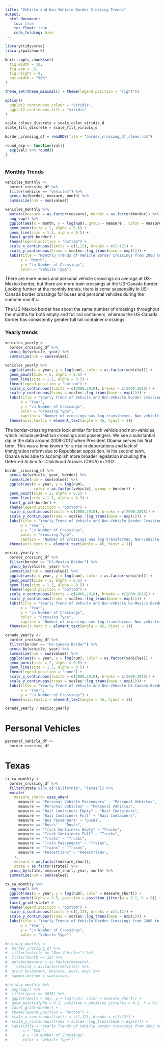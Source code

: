 ```yaml
---
title: "Vehicle and Non-Vehicle Border Crossing Trends"
output: 
  html_document:
    toc: true
    toc_float: true
    code_folding: hide
---
```


```r
library(tidyverse)
library(patchwork)

knitr::opts_chunk$set(
  fig.width = 10,
  fig.asp = .6,
  fig.height = 8,
  out.width = "90%"
)

theme_set(theme_minimal() + theme(legend.position = "right"))

options(
  ggplot2.continuous.colour = "viridis",
  ggplot2.continuous.fill = "viridis"
)

scale_colour_discrete = scale_color_viridis_d
scale_fill_discrete = scale_fill_viridis_d
```


```r
border_crossing_df = readRDS(file = "border_crossing_df_clean.rds")

round_exp <- function(val){
  exp(val) %>% round()
}
  
```

### Monthly Trends

```r
vehicles_monthly <-
  border_crossing_df %>%
  filter(vehicle == "Vehicles") %>%
  group_by(border, measure, month) %>%
  summarize(num = sum(value))

vehicles_monthly %>%
  mutate(measure = as.factor(measure), border = as.factor(border)) %>%
  ungroup() %>%
  ggplot(aes(x = month, y = log(num), group = measure , color = measure)) +
  geom_point(size = 2, alpha = 0.5) +
  geom_line(size = 1.5, alpha = 0.5) +
  facet_grid(~border) +
  theme(legend.position = "bottom") + 
  scale_x_continuous(limits = c(1,12), breaks = c(1:12)) +
  scale_y_continuous(trans = scales::log_trans(base = exp(1))) +
  labs(title = "Monthly Trends of Vehicle Border Crossings from 2000 to 2018 by Vehicle Types",
       x = "Month", 
       y = "Ln Number of Crossings", 
       color = "Vehicle Type")
```

There are more buses and personal vehicle crossings on average at US-Mexico border, but there are more train crossings at the US-Canada border. Looking further at the monthly trends, there is some seasonality in US-Canada border crossings for buses and personal vehicles during the summer months. 

The US-Mexico border has about the same number of crossings throughout the months for both empty and full rail containers, whereas the US-Canada border has consistently greater full rail container crossings. 

### Yearly trends

```r
vehicles_yearly <-
  border_crossing_df %>%
  group_by(vehicle, year) %>%
  summarize(num = sum(value))

vehicles_yearly %>%
  ggplot(aes(x = year, y = log(num), color = as.factor(vehicle))) +
  geom_point(size = 2, alpha = 0.5) +
  geom_line(size = 1.5, alpha = 0.5) +
  theme(legend.position = "bottom") + 
  scale_x_continuous(limits = c(2000,2018), breaks = c(2000:2018)) +
  scale_y_continuous(trans = scales::log_trans(base = exp(1))) +
  labs(title = "Yearly Trend of Vehicle and Non-Vehicle Border Crossings from 2000 to 2018",
       x = "Year", 
       y = "Ln Number of Crossings", 
       color = "Crossing Type",
       caption = "Number of crossings was log-transformed. Non-vehicle types include pedestrian and vehicle passenger counts.")+
  theme(axis.text.x = element_text(angle = 45, hjust = 1))
```

The border-crossing trends look similar for both vehicle and non-vehicles, which include pedestrian crossings and passengers. We see a substantial dip in the data around 2008-2012 when President Obama serves his first term. This was a time known for a rise in deportations and lack of immigration reform due to Republican opposition. In his second term, Obama was able to accomplish more broader legislation including the Deferred Action for Childhood Arrivals (DACA) in 2012.

```r
border_crossing_df %>%
  group_by(vehicle, year, border) %>%
  summarize(num = sum(value)) %>%
  ggplot(aes(x = year, y = log(num), 
             color = as.factor(vehicle), group = border)) +
  geom_point(size = 2, alpha = 0.5) +
  geom_line(size = 1.5, alpha = 0.5) +
  facet_grid(~border) +
  theme(legend.position = "bottom") + 
  scale_x_continuous(limits = c(2000,2018), breaks = c(2000:2018)) +
  scale_y_continuous(trans = scales::log_trans(base = exp(1))) +
  labs(title = "Yearly Trend of Vehicle and Non-Vehicle Border Crossings from 2000 to 2018",
       x = "Year", 
       y = "Ln Number of Crossings", 
       color = "Crossing Type",
       caption = "Number of crossings was log-transformed. Non-vehicle types include pedestrian and vehicle passenger counts.")+
  theme(axis.text.x = element_text(angle = 45, hjust = 1))
```


```r
mexico_yearly <- 
  border_crossing_df %>%
  filter(border == "US-Mexico Border") %>%
  group_by(vehicle, year) %>%
  summarize(num = sum(value)) %>%
  ggplot(aes(x = year, y = log(num), color = as.factor(vehicle))) +
  geom_point(size = 2, alpha = 0.5) +
  geom_line(size = 1.5, alpha = 0.5) +
  theme(legend.position = "bottom") + 
  scale_x_continuous(limits = c(2000,2018), breaks = c(2000:2018)) +
  scale_y_continuous(trans = scales::log_trans(base = exp(1))) +
  labs(title = "Yearly Trend of Vehicle and Non-Vehicle US-Mexico Border Crossings from 2000 to 2018",
       x = "Year", 
       y = "Ln Number of Crossings",
       color = "Crossing Type",
       caption = "Number of crossings was log-transformed. Non-vehicle types include pedestrian and vehicle passenger counts.")+
  theme(axis.text.x = element_text(angle = 45, hjust = 1))

canada_yearly <- 
  border_crossing_df %>%
  filter(border == "US-Canada Border") %>%
  group_by(vehicle, year) %>%
  summarize(num = sum(value)) %>%
  ggplot(aes(x = year, y = log(num), color = as.factor(vehicle))) +
  geom_point(size = 2, alpha = 0.5) +
  geom_line(size = 1.5, alpha = 0.5) +
  theme(legend.position = "none") +
  scale_x_continuous(limits = c(2000,2018), breaks = c(2000:2018)) +
  scale_y_continuous(trans = scales::log_trans(base = exp(1))) +
  labs(title = "Yearly Trend of Vehicle and Non-Vehicle US-Canada Border Crossings from 2000 to 2018",
       x = "Year", 
       y = "Ln Number of Crossings") +
  theme(axis.text.x = element_text(angle = 45, hjust = 1))

canada_yearly / mexico_yearly
```


# Personal Vehicles

```r
personal_vehicle_df <-
  border_crossing_df
```

# Texas
```r
tx_ca_monthly <-
  border_crossing_df %>%
  filter(state %in% c("California", "Texas")) %>%
  mutate(
    measure_short= case_when(
      measure == "Personal Vehicle Passengers" ~ "Personal Vehicles",
      measure == "Personal Vehicles" ~ "Personal Vehicles",
      measure == "Rail Containers Empty" ~ "Rail Containers",
      measure == "Rail Containers Full" ~ "Rail Containers",
      measure == "Bus Passengers" ~ "Buses",
      measure == "Buses" ~ "Buses",
      measure == "Truck Containers Empty" ~ "Trucks",
      measure == "Truck Containers Full" ~ "Trucks",
      measure == "Trucks" ~ "Trucks",
      measure == "Train Passengers" ~ "Trains",
      measure == "Trains" ~ "Trains",
      measure == "Pedestrians" ~ "Pedestrians",
    ),
    measure = as.factor(measure_short),
    state = as.factor(state)) %>%
  group_by(state, measure_short, year, month) %>%
  summarize(num = sum(value))

tx_ca_monthly %>%
  ungroup() %>%
  ggplot(aes(x = year, y = log(num), color = measure_short)) +
  geom_point(alpha = 0.5, position = position_jitter(w = 0.2, h = 0)) +
  facet_grid(~state) +
  theme(legend.position = "bottom") + 
  scale_x_continuous(limits = c(1,12), breaks = c(1:12)) +
  scale_y_continuous(trans = scales::log_trans(base = exp(1))) +
  labs(title = "Yearly Trends of Vehicle Border Crossings from 2000 to 2018 by Vehicle Types",
       x = "Year", 
       y = "Ln Number of Crossings", 
       color = "Vehicle Type")

#holiday_monthly <-
#  border_crossing_df %>%
#  filter(vehicle == "Non-Vehicles") %>%
#  filter(month == 12) %>%
#  mutate(measure = as.factor(measure),
#    vehicle = as.factor(vehicle)) %>%
#  group_by(border, measure, year, day) %>%
#  summarize(num = sum(value))

#holiday_monthly %>%
#  ungroup() %>%
#  filter(year == 2018) %>%
#  ggplot(aes(x = day, y = log(num), color = measure_short)) +
#  geom_point(alpha = 0.5, position = position_jitter(w = 0.2, h = 0)) +
#  facet_grid(~border) +
#  theme(legend.position = "bottom") + 
#  scale_x_continuous(limits = c(1,12), breaks = c(1:12)) +
#  scale_y_continuous(trans = scales::log_trans(base = exp(1))) +
#  labs(title = "Yearly Trends of Vehicle Border Crossings from 2000 to 2018 by Vehicle Types",
#       x = "Year", 
#       y = "Ln Number of Crossings", 
#       color = "Vehicle Type")
```
 